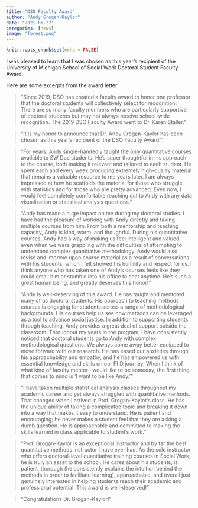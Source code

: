 ```yaml
---
title: "DSO Faculty Award"
author: "Andy Grogan-Kaylor"
date: "2021-05-27"
categories: [news]
image: "forest.png"
---
```


```r

knitr::opts_chunk$set(echo = FALSE)

```

I was pleased to learn that I was chosen as this year's recipient of the University of Michigan School of Social Work Doctoral Student Faculty Award. 

Here are some excerpts from the award letter: 

> "Since 2019, DSO has created a faculty award to honor one professor that the doctoral students will collectively select for recognition. There are so many faculty members who are particularly supportive of doctoral students but may not always receive school-wide recognition. The 2019 DSO Faculty Award went to Dr. Karen Staller. "

> "It is my honor to announce that Dr. Andy Grogan-Kaylor has been chosen as this year’s recipient of the DSO Faculty Award." 

> "For years, Andy single-handedly taught the only quantitative courses available to SW Doc students. He's super thoughtful in his approach to the course, both making it relevant and tailored to each student. He spent each and every week producing extremely high-quality material that remains a valuable resource to me years later. I am always impressed at how he scaffolds the material for those who struggle with statistics and for those who are pretty advanced. Even now, I would feel completely comfortable reaching out to Andy with any data visualization or statistical analysis questions."

> "Andy has made a huge impact on me during my doctoral studies. I have had the pleasure of working with Andy directly and taking multiple courses from him. From both a mentorship and teaching capacity, Andy is kind, warm, and thoughtful. During his quantitative courses, Andy had a way of making us feel intelligent and valued, even when we were grappling with the difficulties of attempting to understand complex quantitative methodology. Andy would also revise and improve upon course material as a result of conversations with his students, which I felt showed his humility and respect for us. I think anyone who has taken one of Andy’s courses feels like they could email him or stumble into his office to chat anytime. He’s such a great human being, and greatly deserves this honor!"

> "Andy is well-deserving of this award. He has taught and mentored many of us doctoral students. His approach to teaching methods courses is engaging for students across a range of methodological backgrounds. His courses help us see how methods can be leveraged as a tool to advance social justice. In addition to supporting students through teaching, Andy provides a great deal of support outside the classroom. Throughout my years in the program, I have consistently noticed that doctoral students go to Andy with complex methodological questions. We always come away better equipped to move forward with our research. He has eased our anxieties through his approachability and empathy, and he has empowered us with essential knowledge and skills on our PhD journey. When I think of what kind of faculty mentor I would like to be someday, the first thing that comes to mind is 'I want to be like Andy.'"

> "I have taken multiple statistical analysis classes throughout my academic career and yet always struggled with quantitative methods. That changed when I arrived in Prof. Grogan-Kaylor’s class. He has the unique ability of taking a complicated topic and breaking it down into a way that makes it easy to understand. He is patient and encouraging; he never makes a student feel that they are asking a dumb question. He is approachable and committed to making the skills learned in class applicable to student’s work." 

> "Prof. Grogan-Kaylor is an exceptional instructor and by far the best quantitative methods instructor I have ever had.  As the sole instructor who offers doctoral-level quantitative training courses in Social Work, he is truly an asset to the school. He cares about his students, is patient, thorough (he consistently explains the intuition behind the methods in order to facilitate learning), approachable, and overall just genuinely interested in helping students reach their academic and professional potential. This award is well-deserved! "

> "Congratulations Dr. Grogan-Kaylor!" 